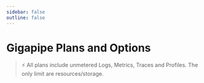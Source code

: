 ```yaml
---
sidebar: false
outline: false
---
```



# Gigapipe Plans and Options

> ⚡ All plans include unmetered Logs, Metrics, Traces and Profiles. The only limit are resources/storage.

<PricingCalculator />
